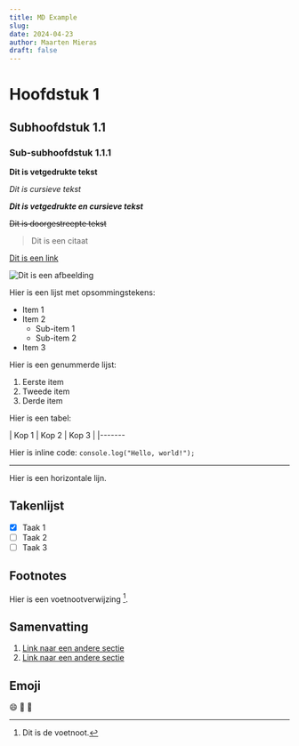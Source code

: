 ```yaml
---
title: MD Example
slug:
date: 2024-04-23
author: Maarten Mieras
draft: false
---
```


# Hoofdstuk 1

## Subhoofdstuk 1.1

### Sub-subhoofdstuk 1.1.1

**Dit is vetgedrukte tekst**

_Dit is cursieve tekst_

**_Dit is vetgedrukte en cursieve tekst_**

~~Dit is doorgestreepte tekst~~

> Dit is een citaat

[Dit is een link](https://www.example.com)

![Dit is een afbeelding](https://via.placeholder.com/150)

Hier is een lijst met opsommingstekens:

- Item 1
- Item 2
  - Sub-item 1
  - Sub-item 2
- Item 3

Hier is een genummerde lijst:

1. Eerste item
2. Tweede item
3. Derde item

Hier is een tabel:

| Kop 1 | Kop 2 | Kop 3 |
|-------

Hier is inline code: `console.log("Hello, world!");`

---

Hier is een horizontale lijn.

## Takenlijst

- [x] Taak 1
- [ ] Taak 2
- [ ] Taak 3

## Footnotes

Hier is een voetnootverwijzing [^1].

[^1]: Dit is de voetnoot.

## Samenvatting

1. [Link naar een andere sectie](#hoofdstuk-1)
2. [Link naar een andere sectie](#subhoofdstuk-11)

## Emoji

:smile: :rocket: :tada:
